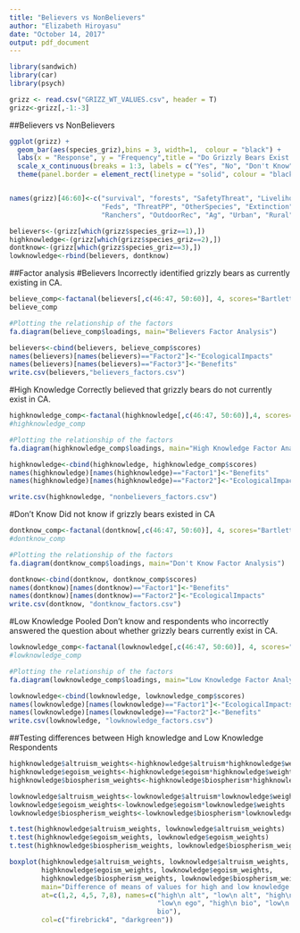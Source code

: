```yaml
---
title: "Believers vs NonBelievers"
author: "Elizabeth Hiroyasu"
date: "October 14, 2017"
output: pdf_document
---
```


```r
library(sandwich)
library(car)
library(psych)

grizz <- read.csv("GRIZZ_WT_VALUES.csv", header = T)
grizz<-grizz[,-1:-3]
```


##Believers vs NonBelievers

```r
ggplot(grizz) + 
  geom_bar(aes(species_griz),bins = 3, width=1,  colour = "black") +
  labs(x = "Response", y = "Frequency",title = "Do Grizzly Bears Exist in California") +
  scale_x_continuous(breaks = 1:3, labels = c("Yes", "No", "Don't Know")) + 
  theme(panel.border = element_rect(linetype = "solid", colour = "black", fill = NA))


names(grizz)[46:60]<-c("survival", "forests", "SafetyThreat", "LivelihoodThreat", "Tourism",
                       "Feds", "ThreatPP", "OtherSpecies", "Extinction", "LocalControl", 
                       "Ranchers", "OutdoorRec", "Ag", "Urban", "Rural")

believers<-(grizz[which(grizz$species_griz==1),])
highknowledge<-(grizz[which(grizz$species_griz==2),])
dontknow<-(grizz[which(grizz$species_griz==3),])
lowknowledge<-rbind(believers, dontknow)
```

##Factor analysis
#Believers
Incorrectly identified grizzly bears as currently existing in CA.
```r
believe_comp<-factanal(believers[,c(46:47, 50:60)], 4, scores="Bartlett")
believe_comp

#Plotting the relationship of the factors
fa.diagram(believe_comp$loadings, main="Believers Factor Analysis")

believers<-cbind(believers, believe_comp$scores)
names(believers)[names(believers)=="Factor2"]<-"EcologicalImpacts"
names(believers)[names(believers)=="Factor3"]<-"Benefits"
write.csv(believers,"believers_factors.csv")
```

#High Knowledge
Correctly believed that grizzly bears do not currently exist in CA.
```r
highknowledge_comp<-factanal(highknowledge[,c(46:47, 50:60)],4, scores="Bartlett")
#highknowledge_comp

#Plotting the relationship of the factors
fa.diagram(highknowledge_comp$loadings, main="High Knowledge Factor Analysis")

highknowledge<-cbind(highknowledge, highknowledge_comp$scores)
names(highknowledge)[names(highknowledge)=="Factor1"]<-"Benefits"
names(highknowledge)[names(highknowledge)=="Factor2"]<-"EcologicalImpacts"

write.csv(highknowledge, "nonbelievers_factors.csv")
```

#Don't Know
Did not know if grizzly bears existed in CA
```r
dontknow_comp<-factanal(dontknow[,c(46:47, 50:60)], 4, scores="Bartlett")
#dontknow_comp

#Plotting the relationship of the factors
fa.diagram(dontknow_comp$loadings, main="Don't Know Factor Analysis")

dontknow<-cbind(dontknow, dontknow_comp$scores)
names(dontknow)[names(dontknow)=="Factor1"]<-"Benefits"
names(dontknow)[names(dontknow)=="Factor2"]<-"EcologicalImpacts"
write.csv(dontknow, "dontknow_factors.csv")
```

#Low Knowledge
Pooled Don't know and respondents who incorrectly answered the question about whether grizzly bears currently exist in CA.
```r
lowknowledge_comp<-factanal(lowknowledge[,c(46:47, 50:60)], 4, scores="Bartlett")
#lowknowledge_comp

#Plotting the relationship of the factors
fa.diagram(lowknowledge_comp$loadings, main="Low Knowledge Factor Analysis")

lowknowledge<-cbind(lowknowledge, lowknowledge_comp$scores)
names(lowknowledge)[names(lowknowledge)=="Factor1"]<-"EcologicalImpacts"
names(lowknowledge)[names(lowknowledge)=="Factor2"]<-"Benefits"
write.csv(lowknowledge, "lowknowledge_factors.csv")
```

##Testing differences between High knowledge and Low Knowledge Respondents
```r

highknowledge$altruism_weights<-highknowledge$altruism*highknowledge$weights
highknowledge$egoism_weights<-highknowledge$egoism*highknowledge$weights
highknowledge$biospherism_weights<-highknowledge$biospherism*highknowledge$weights

lowknowledge$altruism_weights<-lowknowledge$altruism*lowknowledge$weights
lowknowledge$egoism_weights<-lowknowledge$egoism*lowknowledge$weights
lowknowledge$biospherism_weights<-lowknowledge$biospherism*lowknowledge$weights

t.test(highknowledge$altruism_weights, lowknowledge$altruism_weights)
t.test(highknowledge$egoism_weights, lowknowledge$egoism_weights)
t.test(highknowledge$biospherism_weights, lowknowledge$biospherism_weights)

boxplot(highknowledge$altruism_weights, lowknowledge$altruism_weights,
        highknowledge$egoism_weights, lowknowledge$egoism_weights,
        highknowledge$biospherism_weights, lowknowledge$biospherism_weights,
        main="Difference of means of values for high and low knowledge respondents",
        at=c(1,2, 4,5, 7,8), names=c("high\n alt", "low\n alt", "high\n ego", 
                                     "low\n ego", "high\n bio", "low\n 
                                     bio"),
        col=c("firebrick4", "darkgreen"))

```